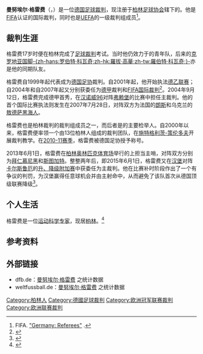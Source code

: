 {{noteTA|G1=football|G2=uefa|G3=德甲}}
{{Infobox football official
| name                = 曼努埃尔·格雷费<br>{{lang|de|Manuel Gräfe}}
| image               = AUT vs. SUI 2015-11-17 (282).jpg
| caption             = 
| birth_date          = {{Birth date and age|1973|9|21|df=y}}
| birth_place         = {{BRD}}[[西柏林|西柏林]]
| death_date          = <!-- Use {{Death date and age|YYYY|MM|DD|YYYY|MM|DD|df=y}} if dead (death date followed by birth date) -->
| death_place         =
| otheroccupation     = [[运动科学|运动科学专家]]
| years1              = 1999–
| league1             = [[德国足协|德国足协]]
| role1               = 裁判
| years2              = 2001–
| league2             = [[德乙联赛|德乙联赛]]
| role2               = 裁判
| years3              = 2004–
| league3             = [[德甲联赛|德甲联赛]]
| role3               = 裁判
| internationalyears1 = 2007–
| confederation1      = [[FIFA国际裁判名录|FIFA名录]]
| internationalrole1  = 裁判
}}
'''曼努埃尔·格雷费'''（{{lang-de|'''Manuel Gräfe'''}}，{{bd|1973年|9月21日|catIdx=Grafe, Manuel}}）是一位[[德国|德国]][[足球裁判|足球裁判]]，现注册于[[柏林足球协会|柏林足球协会]]辖下的{{link-de|策伦多夫赫塔|Hertha Zehlendorf}}。他是[[FIFA|FIFA]]认证的国际裁判，同时也是[[UEFA|UEFA]]的一级裁判组成员<ref name="FIFA">FIFA. [http://www.fifa.com/associations/association=ger/footballofficials/referees/peoplekind=ref.html "Germany: Referees"] {{Wayback|url=http://www.fifa.com/associations/association=ger/footballofficials/referees/peoplekind=ref.html |date=20150222112400 }}.</ref>。

==裁判生涯==
格雷费17岁时便在柏林完成了[[足球裁判|足球裁判]]考试。当时他仍效力于{{link-de|威丁快速|Rapide Wedding}}的青年队，后来的[[克罗地亚国家足球队|克罗地亚国脚]][[罗伯特·科瓦奇|-{zh-hans:罗伯特·科瓦奇;zh-hk:羅拔·高華;zh-tw:羅伯特·科瓦奇;}-]]亦是他的同期队友。

格雷费自1999年起代表{{link-de|策伦多夫赫塔|Hertha Zehlendorf}}成为[[德国足协|德国足协]]裁判。自2001年起，他开始执法[[德乙联赛|德乙联赛]]；自2004年和自2007年起又分别获委任为[[德甲|德甲]]裁判和[[FIFA国际裁判名录|FIFA国际裁判]]<ref>{{cite web|url=http://www.kicker.de/news/fussball/bundesliga/vereine/1-bundesliga/2012-13/635/schiedsrichter_manuel-graefe.html|title=Schiedsrichterstatisik von Manuel Gräfe|publisher=[[踢球者|kicker]]|accessdate=2013-01-10|archive-date=2013-02-18|archive-url=https://web.archive.org/web/20130218050929/http://www.kicker.de/news/fussball/bundesliga/vereine/1-bundesliga/2012-13/635/schiedsrichter_manuel-graefe.html|dead-url=no}}</ref>。2004年9月12日，格雷费完成德甲首秀，在[[汉诺威96|汉诺威96]]对阵[[弗赖堡体育俱乐部|弗赖堡]]的比赛中担任主裁判。他的首个国际比赛执法则发生在2007年7月28日，对阵双方为法国的[[朗斯競賽會|朗斯]]和乌克兰的[[敖德萨黑海人足球俱乐部|敖德萨黑海人]]。

格雷费也是柏林裁判{{link-de|卢茨·米夏埃尔·弗勒利希|Lutz Michael Fröhlich}}的裁判组成员之一，而后者是{{link-de|2005年德国赌球丑闻|Fußball-Wettskandal 2005}}的主要检举人。自2000年以来，格雷费便率领一个由13位柏林人组成的裁判团队，在[[施特格利茨-策伦多夫|施特格利茨-策伦多夫]]开展裁判教学。在[[2010年至2011年德國足球甲級聯賽|2010-11赛季]]，格雷费被德国足协授予{{link-de|德国足协年度最佳裁判|DFB-Schiedsrichter des Jahres|年度最佳裁判}}称号。

2013年6月1日，格雷费在[[柏林奥林匹克体育场|柏林奥林匹克体育场]]举行的{{link-de|2013年德国足协杯决赛|2013 DFB-Pokal Final}}上担当主哨，对阵双方分别为[[拜仁慕尼黑|拜仁慕尼黑]]和[[斯图加特体育俱乐部|斯图加特]]。整整两年后，即2015年6月1日，格雷费又在[[汉堡体育俱乐部|汉堡]]对阵[[卡尔斯鲁厄体育俱乐部|卡尔斯鲁厄]]的[[2014年至2015年德国足球甲级联赛#升、降级附加赛|升、降级附加赛]]中获委任为主裁判。他在比赛补时阶段作出了一个有争议的判罚，为汉堡赢得任意球机会并由{{link-en|马塞洛·迪亚兹|Marcelo Díaz}}主射命中，从而避免了该队首次从德国顶级联赛降级<ref>{{cite web|url=http://sports.qq.com/a/20150602/004708.htm|title=附加赛-汉堡总分3-2保级 德甲不死鸟延续神话|publisher=腾讯体育|date=2015-06-02|accessdate=2016-12-21|archive-date=2016-03-12|archive-url=https://web.archive.org/web/20160312073530/http://sports.qq.com/a/20150602/004708.htm|dead-url=no}}</ref>。

==个人生活==
格雷费是一位[[运动科学|运动科学专家]]，现居[[柏林|柏林]]。<ref>{{cite news|title=Rooney blasts ref after missed penalty|url=http://www.mirrorfootball.co.uk/news/England-striker-Wayne-Rooney-blasts-ref-Manuel-Grafe-after-missed-penalty-in-Euro-2012-match-against-Montenegro-article600429.html|newspaper=[[每日镜报|Daily Mirror]]|date=2010-10-13|accessdate=2016-12-21|archive-date=2013-10-23|archive-url=https://web.archive.org/web/20131023221040/http://www.mirrorfootball.co.uk/news/England-striker-Wayne-Rooney-blasts-ref-Manuel-Grafe-after-missed-penalty-in-Euro-2012-match-against-Montenegro-article600429.html|dead-url=no}}</ref>

==参考资料==
{{reflist}}

==外部链接==
{{Commonscat|Manuel Gräfe}}
* dfb.de：[http://www.dfb.de/sportl-strukturen/schiedsrichter/schiedsrichter-im-einsatz/schiedsrichter-der-bundesligen/?spieledb_path=%2Freferees%2F41873 曼努埃尔·格雷费] {{Wayback|url=http://www.dfb.de/sportl-strukturen/schiedsrichter/schiedsrichter-im-einsatz/schiedsrichter-der-bundesligen/?spieledb_path=%2Freferees%2F41873 |date=20161101152549 }}之统计数据 {{de}}
* weltfussball.de：[http://www.weltfussball.de/schiedsrichter_profil/manuel-graefe/ 曼努埃尔·格雷费] {{Wayback|url=http://www.weltfussball.de/schiedsrichter_profil/manuel-graefe/ |date=20161030175506 }}之统计数据 {{de}}

{{DEFAULTSORT:Grafe, Manuel}}
[[Category:柏林人|Category:柏林人]]
[[Category:德國足球裁判|Category:德國足球裁判]]
[[Category:欧洲冠军联赛裁判|Category:欧洲冠军联赛裁判]]
[[Category:欧洲联赛裁判|Category:欧洲联赛裁判]]